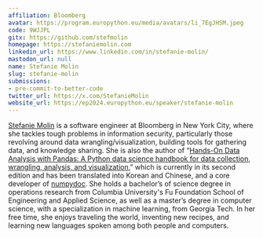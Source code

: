 ```yaml
---
affiliation: Bloomberg
avatar: https://program.europython.eu/media/avatars/li_7EgJHSM.jpeg
code: 9WJJPL
gitx: https://github.com/stefmolin
homepage: https://stefaniemolin.com
linkedin_url: https://www.linkedin.com/in/stefanie-molin/
mastodon_url: null
name: Stefanie Molin
slug: stefanie-molin
submissions:
- pre-commit-to-better-code
twitter_url: https://x.com/StefanieMolin
website_url: https://ep2024.europython.eu/speaker/stefanie-molin
---
```


[Stefanie Molin](https://stefaniemolin.com) is a software engineer at Bloomberg in New York City, where she tackles tough problems in information security, particularly those revolving around data wrangling/visualization, building tools for gathering data, and knowledge sharing. She is also the author of “[Hands-On Data Analysis with Pandas: A Python data science handbook for data collection, wrangling, analysis, and visualization](https://www.amazon.com/Hands-Data-Analysis-Pandas-visualization/dp/1800563450),” which is currently in its second edition and has been translated into Korean and Chinese, and a core developer of [numpydoc](https://github.com/numpy/numpydoc). She holds a bachelor’s of science degree in operations research from Columbia University's Fu Foundation School of Engineering and Applied Science, as well as a master’s degree in computer science, with a specialization in machine learning, from Georgia Tech. In her free time, she enjoys traveling the world, inventing new recipes, and learning new languages spoken among both people and computers.
